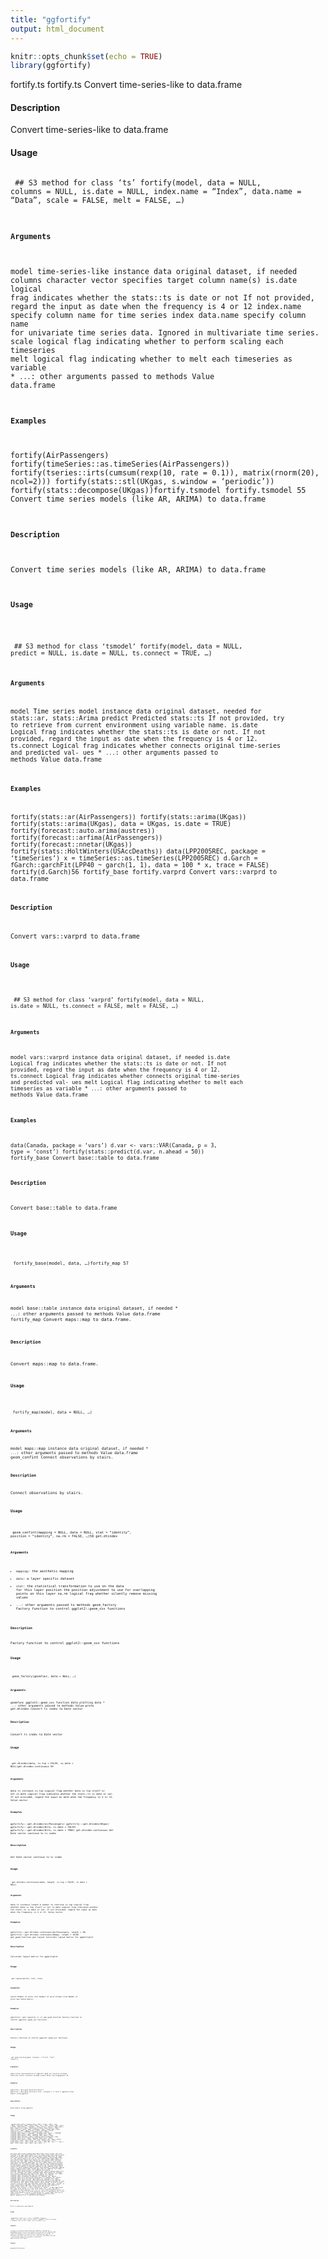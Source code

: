 ---
title: "ggfortify"
output: html_document
---

```{r setup, include=FALSE}
knitr::opts_chunk$set(echo = TRUE)
library(ggfortify)
```

fortify.ts
fortify.ts
Convert time-series-like to data.frame

#### Description 
 
Convert time-series-like to data.frame

#### Usage 
 <pre><code>
## S3 method for class 'ts'
fortify(model, data = NULL, columns = NULL, is.date = NULL,
index.name = "Index", data.name = "Data", scale = FALSE, melt = FALSE,
...)

#### Arguments 
 
model time-series-like instance
data original dataset, if needed
columns character vector specifies target column name(s)
is.date logical frag indicates whether the stats::ts is date or not If not provided,
regard the input as date when the frequency is 4 or 12
index.name specify column name for time series index
data.name specify column name for univariate time series data. Ignored in multivariate
time series.
scale logical flag indicating whether to perform scaling each timeseries
melt logical flag indicating whether to melt each timeseries as variable
* ``... ``: other arguments passed to methods
Value
data.frame

#### Examples 

fortify(AirPassengers)
fortify(timeSeries::as.timeSeries(AirPassengers))
fortify(tseries::irts(cumsum(rexp(10, rate = 0.1)), matrix(rnorm(20), ncol=2)))
fortify(stats::stl(UKgas, s.window = 'periodic'))
fortify(stats::decompose(UKgas))fortify.tsmodel
fortify.tsmodel
55
Convert time series models (like AR, ARIMA) to data.frame

#### Description 
 
Convert time series models (like AR, ARIMA) to data.frame

#### Usage 
 <pre><code>
## S3 method for class 'tsmodel'
fortify(model, data = NULL, predict = NULL,
is.date = NULL, ts.connect = TRUE, ...)

#### Arguments 
 
model Time series model instance
data original dataset, needed for stats::ar, stats::Arima
predict Predicted stats::ts If not provided, try to retrieve from current environment
using variable name.
is.date Logical frag indicates whether the stats::ts is date or not. If not provided,
regard the input as date when the frequency is 4 or 12.
ts.connect Logical frag indicates whether connects original time-series and predicted val-
ues
* ``... ``: other arguments passed to methods
Value
data.frame

#### Examples 

fortify(stats::ar(AirPassengers))
fortify(stats::arima(UKgas))
fortify(stats::arima(UKgas), data = UKgas, is.date = TRUE)
fortify(forecast::auto.arima(austres))
fortify(forecast::arfima(AirPassengers))
fortify(forecast::nnetar(UKgas))
fortify(stats::HoltWinters(USAccDeaths))
data(LPP2005REC, package = 'timeSeries')
x = timeSeries::as.timeSeries(LPP2005REC)
d.Garch = fGarch::garchFit(LPP40 ~ garch(1, 1), data = 100 * x, trace = FALSE)
fortify(d.Garch)56
fortify_base
fortify.varprd
Convert vars::varprd to data.frame

#### Description 
 
Convert vars::varprd to data.frame

#### Usage 
 <pre><code>
## S3 method for class 'varprd'
fortify(model, data = NULL, is.date = NULL,
ts.connect = FALSE, melt = FALSE, ...)

#### Arguments 
 
model vars::varprd instance
data original dataset, if needed
is.date Logical frag indicates whether the stats::ts is date or not. If not provided,
regard the input as date when the frequency is 4 or 12.
ts.connect Logical frag indicates whether connects original time-series and predicted val-
ues
melt Logical flag indicating whether to melt each timeseries as variable
* ``... ``: other arguments passed to methods
Value
data.frame

#### Examples 

data(Canada, package = 'vars')
d.var <- vars::VAR(Canada, p = 3, type = 'const')
fortify(stats::predict(d.var, n.ahead = 50))
fortify_base
Convert base::table to data.frame

#### Description 
 
Convert base::table to data.frame

#### Usage 
 <pre><code>
fortify_base(model, data, ...)fortify_map
57

#### Arguments 
 
model base::table instance
data original dataset, if needed
* ``... ``: other arguments passed to methods
Value
data.frame
fortify_map
Convert maps::map to data.frame.

#### Description 
 
Convert maps::map to data.frame.

#### Usage 
 <pre><code>
fortify_map(model, data = NULL, ...)

#### Arguments 
 
model maps::map instance
data original dataset, if needed
* ``... ``: other arguments passed to methods
Value
data.frame
geom_confint
Connect observations by stairs.

#### Description 
 
Connect observations by stairs.

#### Usage 
 <pre><code>
geom_confint(mapping = NULL, data = NULL, stat = "identity",
position = "identity", na.rm = FALSE, ...)58
get.dtindex

#### Arguments 
 
* ``mapping``: the aesthetic mapping
* ``data ``: a layer specific dataset
* ``stat ``:  the statistical transformation to use on the data for this layer
position the position adjustment to use for overlapping points on this layer
na.rm logical frag whether silently remove missing values
* ``... ``: other arguments passed to methods
geom_factory
Factory function to control ggplot2::geom_xxx functions

#### Description 
 
Factory function to control ggplot2::geom_xxx functions

#### Usage 
 <pre><code>
geom_factory(geomfunc, data = NULL, ...)

#### Arguments 
 
geomfunc ggplot2::geom_xxx function
data plotting data
* ``... ``: other arguments passed to methods
Value
proto
get.dtindex
Convert ts index to Date vector

#### Description 
 
Convert ts index to Date vector

#### Usage 
 <pre><code>
get.dtindex(data, is.tsp = FALSE, is.date = NULL)get.dtindex.continuous
59

#### Arguments 
 
data ts instance
is.tsp Logical frag whether data is tsp itself or not
is.date Logical frag indicates whether the stats::ts is date or not. If not provided,
regard the input as date when the frequency is 4 or 12.
Value
vector

#### Examples 

ggfortify:::get.dtindex(AirPassengers)
ggfortify:::get.dtindex(UKgas)
ggfortify:::get.dtindex(Nile, is.date = FALSE)
ggfortify:::get.dtindex(Nile, is.date = TRUE)
get.dtindex.continuous
Get Date vector continue to ts index

#### Description 
 
Get Date vector continue to ts index

#### Usage 
 <pre><code>
get.dtindex.continuous(data, length, is.tsp = FALSE, is.date = NULL)

#### Arguments 
 
data ts instance
length A number to continue
is.tsp Logical frag whether data is tsp itself or not
is.date Logical frag indicates whether the stats::ts is date or not. If not provided,
regard the input as date when the frequency is 4 or 12.
Value
vector

#### Examples 

ggfortify:::get.dtindex.continuous(AirPassengers, length = 10)
ggfortify:::get.dtindex.continuous(UKgas, length = 10)60
get_geom_function
get.layout
Calcurate layout matrix for ggmultiplot

#### Description 
 
Calcurate layout matrix for ggmultiplot

#### Usage 
 <pre><code>
get.layout(nplots, ncol, nrow)

#### Arguments 
 
nplots Number of plots
ncol Number of grid columns
nrow Number of grid rows
Value
matrix

#### Examples 

ggfortify:::get.layout(3, 2, 2)
get_geom_function
Factory function to control ggplot2::geom_xxx functions

#### Description 
 
Factory function to control ggplot2::geom_xxx functions

#### Usage 
 <pre><code>
get_geom_function(geom, allowed = c("line", "bar", "point"))

#### Arguments 
 
geom string representation of ggplot2::geom_xxx function
allowed character vector contains allowed values
Value
functionggbiplot
61

#### Examples 

ggfortify:::get_geom_function('point')
ggfortify:::get_geom_function('line', allowed = c('line'))
ggbiplot
Draw biplot using ggplot2.

#### Description 
 
Draw biplot using ggplot2.

#### Usage 
 <pre><code>
ggbiplot(plot.data, loadings.data = NULL, colour = NULL, size = NULL,
linetype = NULL, alpha = NULL, fill = NULL, shape = NULL,
label = FALSE, label.label = "rownames", label.colour = colour,
label.alpha = NULL, label.size = NULL, label.angle = NULL,
label.family = NULL, label.fontface = NULL, label.lineheight = NULL,
label.hjust = NULL, label.vjust = NULL, label.repel = FALSE,
loadings = FALSE, loadings.colour = "#FF0000", loadings.label = FALSE,
loadings.label.label = "rownames", loadings.label.colour = "#FF0000",
loadings.label.alpha = NULL, loadings.label.size = NULL,
loadings.label.angle = NULL, loadings.label.family = NULL,
loadings.label.fontface = NULL, loadings.label.lineheight = NULL,
loadings.label.hjust = NULL, loadings.label.vjust = NULL,
loadings.label.repel = FALSE, label.show.legend = NA, frame = FALSE,
frame.type = NULL, frame.colour = colour, frame.level = 0.95,
frame.alpha = 0.2, xlim = c(NA, NA), ylim = c(NA, NA), log = "",
main = NULL, xlab = NULL, ylab = NULL, asp = NULL, ...)

#### Arguments 
 
plot.data data.frame
loadings.data data.frame
colour colour
size size
linetype line type
alpha alpha
fill fill
shape shape
label Logical value whether to display data labels
label.label Column name used for label text
label.colour Colour for text labels62
ggbiplot
label.alpha Alpha for text labels
label.size Size for text labels
label.angle Angle for text labels
label.family Font family for text labels
label.fontface Fontface for text labels
label.lineheight
Lineheight for text labels
label.hjust Horizontal adjustment for text labels
label.vjust Vertical adjustment for text labels
label.repel Logical flag indicating whether to use ggrepel, enabling this may take some
time for plotting
loadings
Logical value whether to display loadings arrows
loadings.colour
Point colour for data
loadings.label Logical value whether to display loadings labels
loadings.label.label
Column name used for loadings text labels
loadings.label.colour
Colour for loadings text labels
loadings.label.alpha
Alpha for loadings text labels
loadings.label.size
Size for loadings text labels
loadings.label.angle
Angle for loadings text labels
loadings.label.family
Font family for loadings text labels
loadings.label.fontface
Fontface for loadings text labels
loadings.label.lineheight
Lineheight for loadings text labels
loadings.label.hjust
Horizontal adjustment for loadings text labels
loadings.label.vjust
Vertical adjustment for loadings text labels
loadings.label.repel
Logical flag indicating whether to use ggrepel automatically
label.show.legend
Logical value indicating whether to show the legend of text labels
frame Logical value whether to draw outliner convex / ellipse
frame.type Character specifying frame type. ’convex’ or types supporeted by ggplot2::stat_ellipse
can be used.ggcpgram
63
frame.colour Colour for frame
frame.level Passed for ggplot2::stat_ellipse ’s level. Ignored in ’convex’.
frame.alpha Alpha for frame
xlim limits for x axis
ylim limits for y axis
log which variables to log transform ("x", "y", or "xy")
main character vector or expression for plot title
xlab character vector or expression for x axis label
ylab character vector or expression for y axis label
asp the y/x aspect ratio
* ``... ``: other arguments passed to methods
Value
ggplot
ggcpgram
Plots a cumulative periodogram

#### Description 
 
Plots a cumulative periodogram

#### Usage 
 <pre><code>
ggcpgram(ts, taper = 0.1, colour = "#000000", linetype = "solid",
conf.int = TRUE, conf.int.colour = "#0000FF",
conf.int.linetype = "dashed", conf.int.fill = NULL,
conf.int.alpha = 0.3)

#### Arguments 
 
ts stats::ts instance
taper Proportion tapered in forming the periodogram
colour Line colour
linetype Line type
conf.int
Logical flag indicating whether to plot confidence intervals
conf.int.colour
line colour for confidence intervals
conf.int.linetype
line type for confidence intervals
conf.int.fill
fill colour for confidence intervals
* ``conf.int.alpha``: alpha for confidence intervals64
ggdistribution
Value
ggplot

#### Examples 

ggcpgram(AirPassengers)
